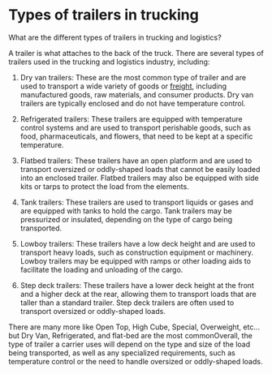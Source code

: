 # Types of trailers in trucking

What are the different types of trailers in trucking and logistics?

A trailer is what attaches to the back of the truck. There are several types of trailers used in the trucking and logistics industry, including:

1. Dry van trailers: These are the most common type of trailer and are used to transport a wide variety of goods or [freight](../what-is-freight-shipping.mdx), including manufactured goods, raw materials, and consumer products. Dry van trailers are typically enclosed and do not have temperature control.

1. Refrigerated trailers: These trailers are equipped with temperature control systems and are used to transport perishable goods, such as food, pharmaceuticals, and flowers, that need to be kept at a specific temperature.

1. Flatbed trailers: These trailers have an open platform and are used to transport oversized or oddly-shaped loads that cannot be easily loaded into an enclosed trailer. Flatbed trailers may also be equipped with side kits or tarps to protect the load from the elements.

1. Tank trailers: These trailers are used to transport liquids or gases and are equipped with tanks to hold the cargo. Tank trailers may be pressurized or insulated, depending on the type of cargo being transported.

1. Lowboy trailers: These trailers have a low deck height and are used to transport heavy loads, such as construction equipment or machinery. Lowboy trailers may be equipped with ramps or other loading aids to facilitate the loading and unloading of the cargo.

1. Step deck trailers: These trailers have a lower deck height at the front and a higher deck at the rear, allowing them to transport loads that are taller than a standard trailer. Step deck trailers are often used to transport oversized or oddly-shaped loads.

There are many more like Open Top, High Cube, Special, Overweight, etc... but Dry Van, Refrigerated, and flat-bed are the most commonOverall, the type of trailer a carrier uses will depend on the type and size of the load being transported, as well as any specialized requirements, such as temperature control or the need to handle oversized or oddly-shaped loads.
